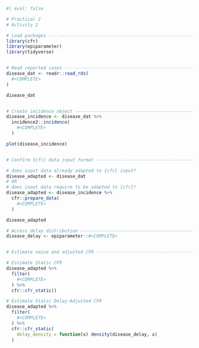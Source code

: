 
```r
#| eval: false

# Practical 2
# Activity 2

# Load packages -----------------------------------------------------------
library(cfr)
library(epiparameter)
library(tidyverse)


# Read reported cases -----------------------------------------------------
disease_dat <- readr::read_rds(
  #<COMPLETE>
)

disease_dat


# Create incidence object ------------------------------------------------
disease_incidence <- disease_dat %>%
  incidence2::incidence(
    #<COMPLETE>
  )

plot(disease_incidence)


# Confirm {cfr} data input format ----------------------------------------

# does input data already adapted to {cfr} input? 
disease_adapted <- disease_dat
# OR
# does input data require to be adapted to {cfr}? 
disease_adapted <- disease_incidence %>%
  cfr::prepare_data(
    #<COMPLETE>
  )

disease_adapted

# Access delay distribution -----------------------------------------------
disease_delay <- epiparameter::#<COMPLETE>


# Estimate naive and adjusted CFR ----------------------------------------

# Estimate Static CFR
disease_adapted %>%
  filter(
    #<COMPLETE>
  ) %>%
  cfr::cfr_static()

# Estimate Static Delay-Adjusted CFR
disease_adapted %>%
  filter(
    #<COMPLETE>
  ) %>%
  cfr::cfr_static(
    delay_density = function(x) density(disease_delay, x)
  )
```